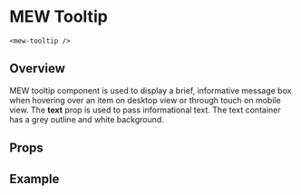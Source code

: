 
# MEW Tooltip 
`<mew-tooltip />`

## Overview

MEW tooltip component is used to display a brief,
 informative message box when hovering over an item on desktop view or through touch on mobile view. 
 The **text** prop is used to pass informational text. The text container has a grey outline and white background. 

## Props
<Props of={MewTooltip} />

## Example
<Preview><Story id="mewtooltip--mew-tooltip" /></Preview>
